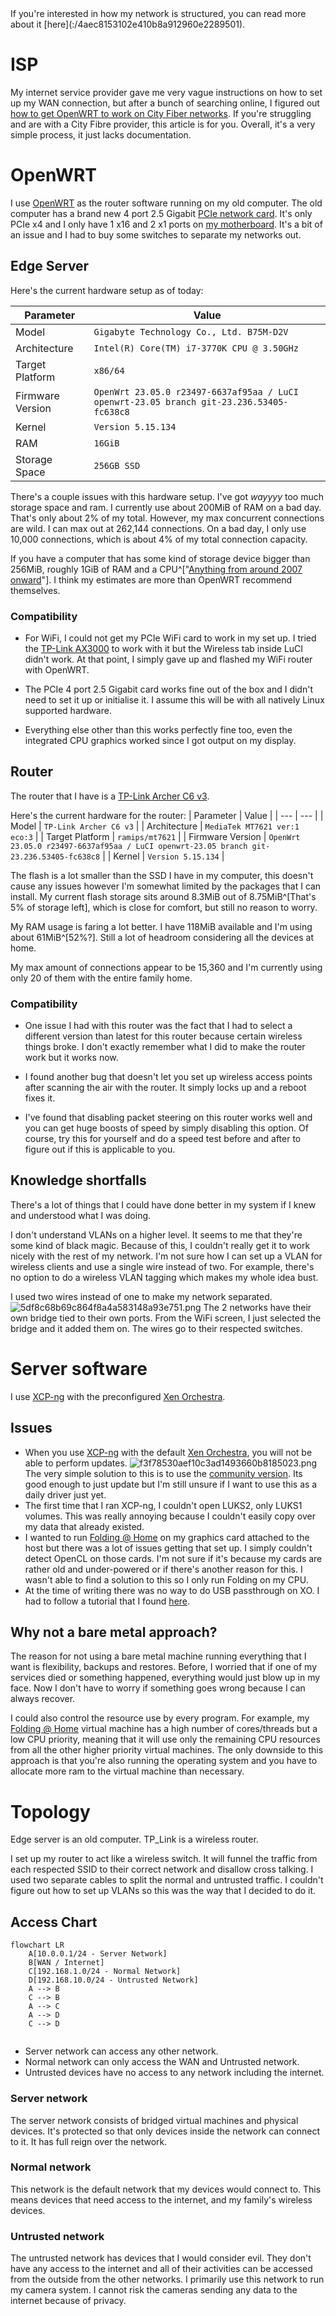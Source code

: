 
<Lazy>
If you're interested in how my network is structured, you can read more about it [here](:/4aec8153102e410b8a912960e2289501).

# ISP
My internet service provider gave me very vague instructions on how to set up my WAN connection, but after a bunch of searching online, I figured out [how to get OpenWRT to work on City Fiber networks](:/221cb66ba89c43cda6494345a2f2217f). If you're struggling and are with a City Fibre provider, this article is for you. Overall, it's a very simple process, it just lacks documentation.

# OpenWRT
I use [OpenWRT](https://openwrt.org/) as the router software running on my old computer. The old computer has a brand new 4 port 2.5 Gigabit [PCIe network card](https://www.amazon.co.uk/gp/product/B09SS8GVHC/ref=ppx_yo_dt_b_asin_title_o06_s00?ie=UTF8&th=1). It's only PCIe x4 and I only have 1 x16 and 2 x1 ports on [my motherboard](https://www.gigabyte.com/Motherboard/GA-B75M-D2V-rev-10#ov). It's a bit of an issue and I had to buy some switches to separate my networks out.

## Edge Server
Here's the current hardware setup as of today:

| Parameter | Value |
| --- | --- |
| Model | `Gigabyte Technology Co., Ltd. B75M-D2V` |
| Architecture | `Intel(R) Core(TM) i7-3770K CPU @ 3.50GHz` |
| Target Platform | `x86/64` |
| Firmware Version | `OpenWrt 23.05.0 r23497-6637af95aa / LuCI openwrt-23.05 branch git-23.236.53405-fc638c8` |
| Kernel | `Version 5.15.134` |
| RAM | `16GiB` |
| Storage Space | `256GB SSD` |

There's a couple issues with this hardware setup. I've got *wayyyy* too much storage space and ram. I currently use about 200MiB of RAM on a bad day. That's only about 2% of my total. However, my max concurrent connections are wild. I can max out at 262,144 connections. On a bad day, I only use 10,000 connections, which is about 4% of my total connection capacity.

If you have a computer that has some kind of storage device bigger than 256MiB, roughly 1GiB of RAM and a CPU^["[Anything from around 2007 onward](https://openwrt.org/docs/guide-user/installation/openwrt_x86)"]. I think my estimates are more than OpenWRT recommend themselves.

### Compatibility
 - For WiFi, I could not get my PCIe WiFi card to work in my set up. I tried the [TP-Link AX3000](https://www.amazon.co.uk/gp/product/B0B12ZC588/ref=ppx_yo_dt_b_search_asin_title?ie=UTF8&psc=1) to work with it but the Wireless tab inside LuCI didn't work. At that point, I simply gave up and flashed my WiFi router with OpenWRT.

 - The PCIe 4 port 2.5 Gigabit card works fine out of the box and I didn't need to set it up or initialise it. I assume this will be with all natively Linux supported hardware. 

 - Everything else other than this works perfectly fine too, even the integrated CPU graphics worked since I got output on my display.

## Router
The router that I have is a [TP-Link Archer C6 v3](https://openwrt.org/toh/tp-link/archer_c6_v3). 

Here's the current hardware for the router:
| Parameter | Value |
| --- | --- |
| Model | `TP-Link Archer C6 v3` |
| Architecture | `MediaTek MT7621 ver:1 eco:3` |
| Target Platform | `ramips/mt7621` |
| Firmware Version | `OpenWrt 23.05.0 r23497-6637af95aa / LuCI openwrt-23.05 branch git-23.236.53405-fc638c8` |
| Kernel | `Version 5.15.134` |

The flash is a lot smaller than the SSD I have in my computer, this doesn't cause any issues however I'm somewhat limited by the packages that I can install. My current flash storage sits around 8.3MiB out of 8.75MiB^[That's 5% of storage left], which is close for comfort, but still no reason to worry.

My RAM usage is faring a lot better. I have 118MiB available and I'm using about 61MiB^[52%?]. Still a lot of headroom considering all the devices at home.

My max amount of connections appear to be 15,360 and I'm currently using only 20 of them with the entire family home.

### Compatibility
- One issue I had with this router was the fact that I had to select a different version than latest for this router because certain wireless things broke. I don't exactly remember what I did to make the router work but it works now.

- I found another bug that doesn't let you set up wireless access points after scanning the air with the router. It simply locks up and a reboot fixes it.

- I've found that disabling packet steering on this router works well and you can get huge boosts of speed by simply disabling this option. Of course, try this for yourself and do a speed test before and after to figure out if this is applicable to you.

## Knowledge shortfalls
There's a lot of things that I could have done better in my system if I knew and understood what I was doing.

I don't understand VLANs on a higher level. It seems to me that they're some kind of black magic. Because of this, I couldn't really get it to work nicely with the rest of my network. I'm not sure how I can set up a VLAN for wireless clients and use a single wire instead of two. For example, there's no option to do a wireless VLAN tagging which makes my whole idea bust.

I used two wires instead of one to make my network separated. 
![5df8c68b69c864f8a4a583148a93e751.png](:/d7f88b8f0d5a44e980d8f9fdc92ec607)
The 2 networks have their own bridge tied to their own ports. From the WiFi screen, I just selected the bridge and it added them on. The wires go to their respected switches.

# Server software
I use [XCP-ng](https://xcp-ng.org/) with the preconfigured [Xen Orchestra](https://xen-orchestra.com/#!/xoa).

## Issues
 - When you use [XCP-ng](https://xcp-ng.org/) with the default [Xen Orchestra](https://xen-orchestra.com/#!/xoa), you will not be able to perform updates.
  ![f3f78530aef10c3ad1493660b8185023.png](:/6f72634206224d279dd35da5a738f386)
  The very simple solution to this is to use the [community version](https://github.com/Jarli01/xenorchestra_installer). Its good enough to just update but I'm still unsure if I want to use this as a daily driver just yet.
 - The first time that I ran XCP-ng, I couldn't open LUKS2, only LUKS1 volumes. This was really annoying because I couldn't easily copy over my data that already existed.
 - I wanted to run [Folding @ Home](https://foldingathome.org/) on my graphics card attached to the host but there was a lot of issues getting that set up. I simply couldn't detect OpenCL on those cards. I'm not sure if it's because my cards are rather old and under-powered or if there's another reason for this. I wasn't able to find a solution to this so I only run Folding on my CPU.
 - At the time of writing there was no way to do USB passthrough on XO. I had to follow a tutorial that I found [here](https://www.techtutorials.tv/sections/xcp-ng/xcp-ng-usb-passthrough/).

## Why not a bare metal approach?
The reason for not using a bare metal machine running everything that I want is flexibility, backups and restores. Before, I worried that if one of my services died or something happened, everything would just blow up in my face. Now I don't have to worry if something goes wrong because I can always recover.

I could also control the resource use by every program. For example, my [Folding @ Home](https://foldingathome.org/) virtual machine has a high number of cores/threads but a low CPU priority, meaning that it will use only the remaining CPU resources from all the other higher priority virtual machines. The only downside to this approach is that you're also running the operating system and you have to allocate more ram to the virtual machine than necessary.  

# Topology

<LayoutFlow />

Edge server is an old computer.
TP_Link is a wireless router.

I set up my router to act like a wireless switch. It will funnel the traffic from each respected SSID to their correct network and disallow cross talking. I used two separate cables to split the normal and untrusted traffic. I couldn't figure out how to set up VLANs so this was the way that I decided to do it.

## Access Chart
```mermaid
flowchart LR
	A[10.0.0.1/24 - Server Network] 
	B[WAN / Internet]
	C[192.168.1.0/24 - Normal Network]
	D[192.168.10.0/24 - Untrusted Network]
	A --> B
	C --> B
	A --> C
	A --> D
	C --> D
	
```

- Server network can access any other network.
- Normal network can only access the WAN and Untrusted network.
- Untrusted devices have no access to any network including the internet.

### Server network
The server network consists of bridged virtual machines and physical devices. It's protected so that only devices inside the network can connect to it. It has full reign over the network.

### Normal network
This network is the default network that my devices would connect to. This means devices that need access to the internet, and my family's wireless devices.

### Untrusted network
The untrusted network has devices that I would consider evil. They don't have any access to the internet and all of their activities can be accessed from the outside from the other networks. I primarily use this network to run my camera system. I cannot risk the cameras sending any data to the internet because of privacy.

</Lazy>